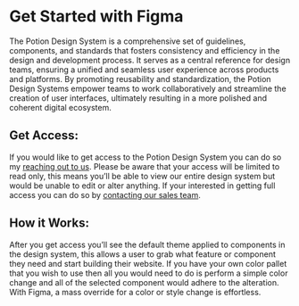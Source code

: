 # Get Started with Figma


The Potion Design System is a comprehensive set of guidelines, components, and standards that fosters consistency and efficiency in the design and development process. It serves as a central reference for design teams, ensuring a unified and seamless user experience across products and platforms. By promoting reusability and standardization, the Potion Design Systems empower teams to work collaboratively and streamline the creation of user interfaces, ultimately resulting in a more polished and coherent digital ecosystem.

## Get Access:

If you would like to get access to the Potion Design System you can do so my [reaching out to us](https://www.company.com). Please be aware that your access will be limited to read only, this means you’ll be able to view our entire design system but would be unable to edit or alter anything. If your interested in getting full access you can do so by [contacting our sales team](https://www.company.com). 

## How it Works:

After you get access you’ll see the default theme applied to components in the design system, this allows a user to grab what feature or component they need and start building their website. If you have your own color pallet that you wish to use then all you would need to do is perform a simple color change and all of the selected component would adhere to the alteration. With Figma, a mass override for a color or style change is effortless.

<LinkCards>
  <LinkCard
    heading="Design System"
    description="Overview of the Potion Design System"
    link="/design/design-system"
  />
  <LinkCard
    heading="Theme"
    description="Visual styles and properties"
    link="/design/theme"
  />
  <LinkCard
    heading="Components"
    description="Reusable building blocks of our design system"
    link="/design/components"
  />
</LinkCards>
